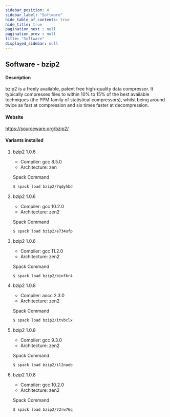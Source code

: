 ```yaml
---
sidebar_position: 4
sidebar_label: "Software"
hide_table_of_contents: true
hide_title: true
pagination_next : null
pagination_prev : null
title: "Software"
displayed_sidebar: null
---
```


## Software - bzip2


#### Description
bzip2 is a freely available, patent free high-quality data compressor. It typically compresses files to within 10% to 15% of the best available techniques (the PPM family of statistical compressors), whilst being around twice as fast at compression and six times faster at decompression.

#### Website
https://sourceware.org/bzip2/

#### Variants installed

1. bzip2 1.0.6

    - Compiler: gcc 8.5.0
    - Architecture: zen

    Spack Command
    ```bash
    $ spack load bzip2/7qdyhbd
    ```

2. bzip2 1.0.6

    - Compiler: gcc 10.2.0
    - Architecture: zen2

    Spack Command
    ```bash
    $ spack load bzip2/e734ufp
    ```

3. bzip2 1.0.6

    - Compiler: gcc 11.2.0
    - Architecture: zen2

    Spack Command
    ```bash
    $ spack load bzip2/binfkr4
    ```

4. bzip2 1.0.8

    - Compiler: aocc 2.3.0
    - Architecture: zen2

    Spack Command
    ```bash
    $ spack load bzip2/itvbclx
    ```

5. bzip2 1.0.8

    - Compiler: gcc 9.3.0
    - Architecture: zen2

    Spack Command
    ```bash
    $ spack load bzip2/il2naeb
    ```

6. bzip2 1.0.8

    - Compiler: gcc 10.2.0
    - Architecture: zen2

    Spack Command
    ```bash
    $ spack load bzip2/72rw76q
    ```
